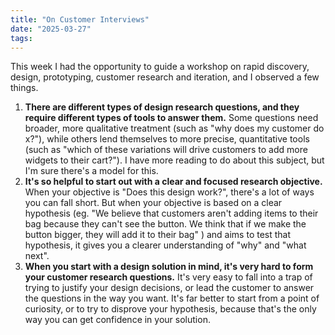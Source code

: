 ```yaml
---
title: "On Customer Interviews"
date: "2025-03-27"
tags: 
---
```


This week I had the opportunity to guide a workshop on rapid discovery, design, prototyping, customer research and iteration, and I observed a few things.

1. **There are different types of design research questions, and they require different types of tools to answer them.** Some questions need broader, more qualitative treatment (such as "why does my customer do x?"), while others lend themselves to more precise, quantitative tools (such as "which of these variations will drive customers to add more widgets to their cart?"). I have more reading to do about this subject, but I'm sure there's a model for this.
2. **It's so helpful to start out with a clear and focused research objective.** When your objective is "Does this design work?", there's a lot of ways you can fall short. But when your objective is based on a clear hypothesis (eg. "We believe that customers aren't adding items to their bag because they can't see the button. We think that if we make the button bigger, they will add it to their bag" ) and aims to test that hypothesis, it gives you a clearer understanding of "why" and "what next".
3. **When you start with a design solution in mind, it's very hard to form your customer research questions.** It's very easy to fall into a trap of trying to justify your design decisions, or lead the customer to answer the questions in the way you want. It's far better to start from a point of curiosity, or to try to disprove your hypothesis, because that's the only way you can get confidence in your solution.